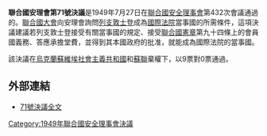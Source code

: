 {{Infobox UN resolution
|number = 71
|organ = SC
|year = 1949年
|date = 7月27日
|meeting = 432
|code =S/RES/71
|document = http://www.un.org/zh/documents/view_doc.asp?symbol=S/RES/71(1949)
|for = 9
|abstention = 2
|against = 0
|subject = 國際法院
|result = 通過
|image = 
|caption = 
}}

'''聯合國安理會第71號決議'''是1949年7月27日在[[聯合國安全理事會|聯合國安全理事會]]第432次會議通過的。[[聯合國大會|聯合國大會]]向安理會詢問[[列支敦士登|列支敦士登]]成為[[國際法院|國際法院]]當事國的所需條件，這項決議建議若列支敦士登接受有關當事國的規定、接受[[聯合國憲章|聯合國憲章]]第九十四條上的會員國義務、答應承擔堂費，並得到其本國政府的批准，就能成為國際法院的當事國。

該決議在[[烏克蘭蘇維埃社會主義共和國|烏克蘭蘇維埃社會主義共和國]]和[[蘇聯|蘇聯]]棄權下，以9票對0票通過。

==外部連結==
*[http://www.un.org/zh/documents/view_doc.asp?symbol=S/RES/71(1949) 71號決議全文]

{{UN-stub}}
{{UNSCR 1949}}

[[Category:1949年聯合國安全理事會決議|Category:1949年聯合國安全理事會決議]]